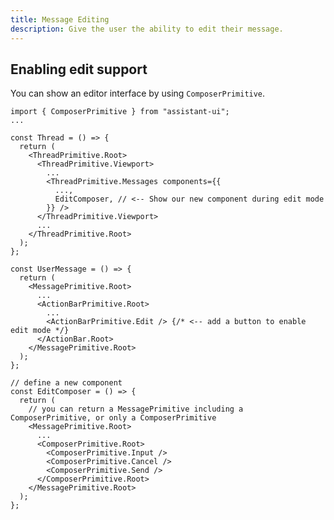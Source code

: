 ```yaml
---
title: Message Editing
description: Give the user the ability to edit their message.
---
```


## Enabling edit support

You can show an editor interface by using `ComposerPrimitive`.

```tsx {1,11,25,31-43}
import { ComposerPrimitive } from "assistant-ui";
...

const Thread = () => {
  return (
    <ThreadPrimitive.Root>
      <ThreadPrimitive.Viewport>
        ...
        <ThreadPrimitive.Messages components={{
          ...,
          EditComposer, // <-- Show our new component during edit mode
        }} />
      </ThreadPrimitive.Viewport>
      ...
    </ThreadPrimitive.Root>
  );
};

const UserMessage = () => {
  return (
    <MessagePrimitive.Root>
      ...
      <ActionBarPrimitive.Root>
        ...
        <ActionBarPrimitive.Edit /> {/* <-- add a button to enable edit mode */}
      </ActionBar.Root>
    </MessagePrimitive.Root>
  );
};

// define a new component
const EditComposer = () => {
  return (
    // you can return a MessagePrimitive including a ComposerPrimitive, or only a ComposerPrimitive
    <MessagePrimitive.Root> 
      ...
      <ComposerPrimitive.Root>
        <ComposerPrimitive.Input />
        <ComposerPrimitive.Cancel />
        <ComposerPrimitive.Send />
      </ComposerPrimitive.Root>
    </MessagePrimitive.Root>
  );
};

